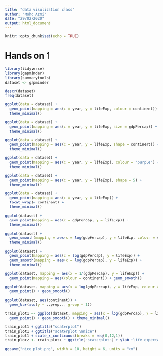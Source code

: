 ```yaml
---
title: "data visulization class"
author: "Mohd Azmi"
date: "29/02/2020"
output: html_document
---
```


```r
knitr::opts_chunk$set(echo = TRUE)
```

# Hands on 1

```r
library(tidyverse)
library(gapminder)
library(summarytools)
dataset <- gapminder
```

```r
descr(dataset)
freq(dataset)
```


```r
ggplot(data = dataset) +
  geom_point(mapping = aes(x = year, y = lifeExp, colour = continent)) +
  theme_minimal()
```

```r
ggplot(data = dataset) +
  geom_point(mapping = aes(x = year, y = lifeExp, size = gdpPercap)) +
  theme_minimal()
```


```r
ggplot(data = dataset) +
  geom_point(mapping = aes(x = year, y = lifeExp, shape = continent)) +
  theme_minimal()
```

```r
ggplot(data = dataset) +
  geom_point(mapping = aes(x = year, y = lifeExp), colour = "purple") +
  theme_minimal()
```

```r
ggplot(data = dataset) +
  geom_point(mapping = aes(x = year, y = lifeExp), shape = 5) +
  theme_minimal()
```

```r
ggplot(data = dataset) +
  geom_point(mapping = aes(x = year, y = lifeExp)) +
  facet_wrap(~ continent) +
  theme_minimal()
```

```r
ggplot(dataset) +
  geom_point(mapping = aes(x = gdpPercap, y = lifeExp)) +
  theme_minimal()
```

```r
ggplot(dataset) +
  geom_smooth(mapping = aes(x = log(gdpPercap), y = lifeExp, colour = continent)) +
  theme_minimal()
```

```r
ggplot(dataset) +
  geom_point(mapping = aes(x = log(gdpPercap), y = lifeExp)) +
  geom_smooth(mapping = aes(x = log(gdpPercap), y = lifeExp)) +
  theme_minimal()
```

```r
ggplot(dataset, mapping = aes(x = 1/(gdpPercap), y = lifeExp)) +
  geom_point(mapping = aes(colour = continent)) + geom_smooth()
```

```r
ggplot(dataset, mapping = aes(x = log(gdpPercap), y = lifeExp, colour = continent)) +
  geom_point() + geom_smooth()
```

```r
ggplot(dataset, aes(continent)) +
  geom_bar(aes(y = ..prop.., group = 1))
```

```r
train_plot1 <- ggplot(dataset, mapping = aes(x = log(gdpPercap), y = lifeExp, colour = continent)) +
  geom_point() + geom_smooth() + theme_minimal()

train_plot1 + ggtitle("scaterplot")
train_plot1 + ggtitle("scaterplot \nnice")
train_plot1 + scale_x_continuous(breaks = seq(0,12,1))
train_plot2 <- train_plot1 + ggtitle("scaterplot") + ylab("life expectancy")

ggsave("nice_plot.png", width = 10, height = 6, units = "cm")
```

